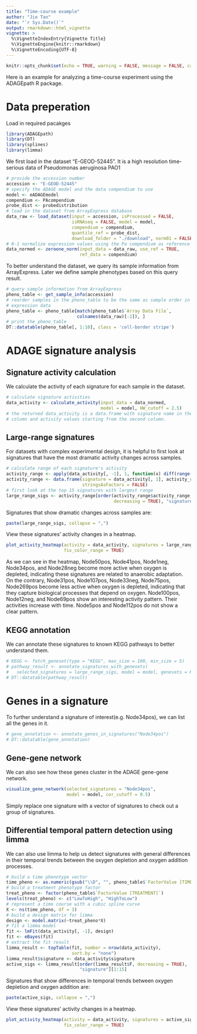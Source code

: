 ```yaml
---
title: "Time-course example"
author: "Jie Tan"
date: "`r Sys.Date()`"
output: rmarkdown::html_vignette
vignette: >
  %\VignetteIndexEntry{Vignette Title}
  %\VignetteEngine{knitr::rmarkdown}
  %\VignetteEncoding{UTF-8}
---
```


```r
knitr::opts_chunk$set(echo = TRUE, warning = FALSE, message = FALSE, cache = TRUE)
```

Here is an example for analyzing a time-course experiment using the ADAGEpath R
package.

# Data preperation
Load in required pacakges
```r
library(ADAGEpath)
library(DT)
library(splines)
library(limma)
```
We first load in the dataset "E-GEOD-52445". It is a high resolution
time-serious data of Pseudomonas aeruginosa PAO1
```r
# provide the accession number
accession <- "E-GEOD-52445"
# specify the ADAGE model and the data compendium to use
model <- eADAGEmodel
compendium <- PAcompendium
probe_dist <- probedistribution
# load in the dataset from ArrayExpress database
data_raw <- load_dataset(input = accession, isProcessed = FALSE,
                         isRNAseq = FALSE, model = model,
                         compendium = compendium,
                         quantile_ref = probe_dist,
                         download_folder = "./download", norm01 = FALSE)
# 0-1 normalize expression values using the Pa compendium as reference
data_normed <- zeroone_norm(input_data = data_raw, use_ref = TRUE,
                            ref_data = compendium)
```
To better understand the dataset, we query its sample information from
ArrayExpress. Later we define sample phenotypes based on this query result.
```r
# query sample information from ArrayExpress
pheno_table <- get_sample_info(accession)
# reorder samples in the pheno_table to be the same as sample order in the
# expression data
pheno_table <- pheno_table[match(pheno_table$`Array Data File`,
                           colnames(data_raw)[-1]), ]
# print the pheno_table
DT::datatable(pheno_table[, 1:10], class = 'cell-border stripe')
```

# ADAGE signature analysis
## Signature activity calculation
We calculate the activity of each signature for each sample in the dataset.
```r
# calculate signature activities
data_activity <- calculate_activity(input_data = data_normed,
                                    model = model, HW_cutoff = 2.5)
# the returned data_activity is a data.frame with signature name in the first
# column and activity values starting from the second column.
```
## Large-range signatures
For datasets with complex experimental design, it is helpful to first look
at signatures that have the most dramatic activity changes across samples.
```r
# calculate range of each signature's activity
activity_range <- apply(data_activity[, -1], 1, function(x) diff(range(x)))
activity_range <- data.frame(signature = data_activity[, 1], activity_range,
                             stringsAsFactors = FALSE)
# first look at the top 15 signatures with largest range
large_range_sigs <- activity_range[order(activity_range$activity_range,
                                         decreasing = TRUE), "signature"][1:15]
```
Signatures that show dramatic changes across samples are:
```r
paste(large_range_sigs, collapse = ",")
```
View these signatures' activity changes in a heatmap.
```r
plot_activity_heatmap(activity = data_activity, signatures = large_range_sigs,
                      fix_color_range = TRUE)
```

As we can see in the heatmap, Node50pos, Node41pos, Node1neg, Node34pos, and
Node28neg become more active when oxygen is depleted, indicating these signatures
are related to anaerobic adaptation. On the contrary, Node31pos,
Node107pos, Node33neg, Node75pos, Node269pos become less active when oxygen is
depleted, indicating that they capture biological processes that depend on
oxygen. Node100pos, Node12neg, and Node69pos show an interesting activity
pattern. Their activities increase with time. Node5pos and Node112pos do not
show a clear pattern.

## KEGG annotation
We can annotate these signatures to known KEGG pathways to better understand
them.
```r
# KEGG <- fetch_geneset(type = "KEGG", max_size = 100, min_size = 5)
# pathway_result <- annotate_signatures_with_genesets(
#   selected_signatures = large_range_sigs, model = model, genesets = KEGG)
# DT::datatable(pathway_result)
```
# Genes in a signature
To further understand a signature of interest(e.g. Node34pos), we can list all
the genes in it.
```r
# gene_annotation <- annotate_genes_in_signatures("Node34pos")
# DT::datatable(gene_annotation)
```
## Gene-gene network
We can also see how these genes cluster in the ADAGE gene-gene network.
```r
visualize_gene_network(selected_signatures = "Node34pos",
                       model = model, cor_cutoff = 0.5)
```
Simply replace one signature with a vector of signatures to check out a
group of signatures.

## Differential temporal pattern detection using limma
We can also use limma to help us detect signatures with general differences in
their temporal trends between the oxygen depletion and oxygen addition processes.
```r
# build a time phenotype vector
time_pheno <- as.numeric(gsub("\\D", "", pheno_table$`FactorValue [TIME]`))
# build a treatment phenotype factor
treat_pheno <- factor(pheno_table$`FactorValue [TREATMENT]`)
levels(treat_pheno) <- c("LowToHigh", "HighToLow")
# represent a time course with a cubic spline curve 
X <- ns(time_pheno, df = 3)
# build a design matrix for limma
design <- model.matrix(~treat_pheno*X)
# fit a limma model
fit <- lmFit(data_activity[, -1], design)
fit <- eBayes(fit)
# extract the fit result
limma_result <- topTable(fit, number = nrow(data_activity),
                         sort.by = "none")
limma_result$signature <- data_activity$signature
active_sigs <- limma_result[order(limma_result$F, decreasing = TRUE),
                            "signature"][1:15]

```
Signatures that show differences in temporal trends between oxygen depletion
and oxygen addition are:
```r
paste(active_sigs, collapse = ",")
```
View these signatures' activity changes in a heatmap.
```r
plot_activity_heatmap(activity = data_activity, signatures = active_sigs,
                      fix_color_range = TRUE)
```

